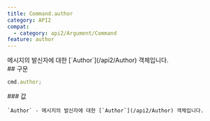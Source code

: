 ```yaml
---
title: Command.author
category: API2
compat:
  - category: api2/Argument/Command
feature: author
---
```


<Section>
  메시지의 발신자에 대한 [`Author`](/api2/Author) 객체입니다.
</Section>
<Section>
  ## 구문

  ~~~js
  cmd.author;
  ~~~

  <Section>
    ### 값

    `Author` - 메시지의 발신자에 대한 [`Author`](/api2/Author) 객체입니다.
  </Section>
</Section>
